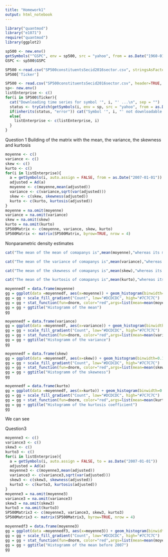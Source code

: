 ```yaml
---
title: "Homework1"
output: html_notebook
---
```


```r
library("quantmod")
library("e1071")
require("quantmod")
library(ggplot2)
```

```r
sp500 <- new.env()
getSymbols("^GSPC", env = sp500, src = "yahoo", from = as.Date("1960-01-04"), to = as.Date("2009-01-01"))
GSPC <- sp500$GSPC
```

```r
SP500 <-read.csv("SP500constituentsSecid2016sector.csv", stringsAsFactors = FALSE, strip.white = TRUE)
SP500['Ticker']
```

```r
SP500 <- read.csv("SP500constituentsSecid2016sector.csv", header=TRUE, sep=",")
sp<- new.env()
listEnterprise <- c()
for(i in SP500$Ticker){
  cat("Downloading time series for symbol '", i, "' ...\n", sep = "")
  status <- tryCatch(getSymbols(i, env = sp, src = "yahoo", from = as.Date("2007-01-01")), error = identity)
  if(inherits(status, "error")) cat("Symbol '", i, "' not downloadable!\n", sep = "")
  else{
    listEnterprise <- c(listEnterprise, i)
  }
}
```
Question 1
Building of the matrix with the mean, the variance, the skewness and kurtosis
```r
moyenne <- c()
variance <- c()
skew <- c()
kurto <- c()
for(i in listEnterprise){
  a = getSymbols(i, auto.assign = FALSE, from = as.Date("2007-01-01"))
  adjusted = Ad(a)
  moyenne <- c(moyenne,mean(adjusted))
  variance <- c(variance,sqrt(var(adjusted)))
  skew <- c(skew, skewness(adjusted))
  kurto <- c(kurto, kurtosis(adjusted))
}
moyenne = na.omit(moyenne)
variance = na.omit(variance)
skew = na.omit(skew)
kurto = na.omit(kurto)
SP500Matrix <- c(moyenne, variance, skew, kurto)
SP500Matrix <- matrix(SP500Matrix, byrow=TRUE, nrow = 4)
```
Nonparametric density estimates
```r
cat("The mean of the mean of comapanys is",mean(moyenne),"whereas its medianne is equal to", median(moyenne))
```

```r
cat("The mean of the variance of comapanys is",mean(variance),"whereas its medianne is equal to", median(variance))
```

```r
cat("The mean of the skewness of comapanys is",mean(skew),"whereas its medianne is equal to", median(skew))
```

```r
cat("The mean of the kurtosis of comapanys is",mean(kurto),"whereas its medianne is equal to", median(kurto))
```
```r
moyennedf = data.frame(moyenne)
gg = ggplot(data =moyennedf, aes(x=moyenne)) + geom_histogram(binwidth=5, colour="black", aes(y=..density.., fill=..count..))
gg = gg + scale_fill_gradient("Count", low="#DCDCDC", high="#7C7C7C")
gg = gg + stat_function(fun=dnorm, color="red",args=list(mean=mean(moyenne), sd=sd(moyenne))) 
gg = gg + ggtitle("Histogramm of the mean")
gg
```
```r
moyennedf = data.frame(variance)
gg = ggplot(data =moyennedf, aes(x=variance)) + geom_histogram(binwidth=10, colour="black", aes(y=..density.., fill=..count..))
gg = gg + scale_fill_gradient("Count", low="#DCDCDC", high="#7C7C7C")
gg = gg + stat_function(fun=dnorm, color="red",args=list(mean=mean(variance), sd=sd(variance))) 
gg = gg + ggtitle("Histogramm of the variance")
gg
```
```r
moyennedf = data.frame(skew)
gg = ggplot(data =moyennedf, aes(x=skew)) + geom_histogram(binwidth=0.1, colour="black", aes(y=..density.., fill=..count..))
gg = gg + scale_fill_gradient("Count", low="#DCDCDC", high="#7C7C7C")
gg = gg + stat_function(fun=dnorm, color="red",args=list(mean=mean(skew), sd=sd(skew))) 
gg = gg + ggtitle("Histogramm of the skewness")
gg
```
```r
moyennedf = data.frame(kurto)
gg = ggplot(data =moyennedf, aes(x=kurto)) + geom_histogram(binwidth=0.2, colour="black", aes(y=..density.., fill=..count..))
gg = gg + scale_fill_gradient("Count", low="#DCDCDC", high="#7C7C7C")
gg = gg + stat_function(fun=dnorm, color="red",args=list(mean=mean(kurto), sd=sd(kurto))) 
gg = gg + ggtitle("Histogramm of the kurtosis coefficient")
gg
```
We can see 

Question3
```r
moyenne3 <- c()
variance3 <- c()
skew3 <- c()
kurto3 <- c()
for(i in listEnterprise){
  a = getSymbols(i, auto.assign = FALSE, to = as.Date("2007-01-01"))
  adjusted = Ad(a)
  moyenne3 <- c(moyenne3,mean(adjusted))
  variance3 <- c(variance3,sqrt(var(adjusted)))
  skew3 <- c(skew3, skewness(adjusted))
  kurto3 <- c(kurto3, kurtosis(adjusted))
}
moyenne3 = na.omit(moyenne3)
variance3 = na.omit(variance3)
skew3 = na.omit(skew3)
kurto3 = na.omit(kurto3)
SP500Matrix3 <- c(moyenne3, variance3, skew3, kurto3)
SP500Matrix3 <- matrix(SP500Matrix3, byrow=TRUE, nrow = 4)
```
```r
moyennedf3 = data.frame(moyenne3)
gg = ggplot(data =moyennedf3, aes(x=moyenne3)) + geom_histogram(binwidth=5, colour="black", aes(y=..density.., fill=..count..))
gg = gg + scale_fill_gradient("Count", low="#DCDCDC", high="#7C7C7C")
gg = gg + stat_function(fun=dnorm, color="red",args=list(mean=mean(moyenne3), sd=sd(moyenne3))) 
gg = gg + ggtitle("Histogramm of the mean before 2007")
gg
```
```r

```

```r

```

```r

```

